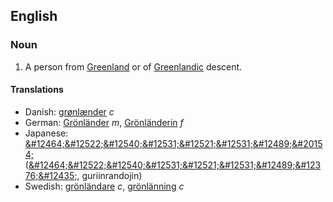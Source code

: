 ==English==
===Noun===
#A person from [[Greenland]] or of [[Greenlandic]] descent.

====Translations====
*Danish: [[grønlænder]] ''c''
*German: [[Grönländer]] ''m'', [[Grönländerin]] ''f''
*Japanese: [[&#12464;&#12522;&#12540;&#12531;&#12521;&#12531;&#12489;&#20154;]] ([[&#12464;&#12522;&#12540;&#12531;&#12521;&#12531;&#12489;&#12376;&#12435;]], guriinrandojin)
*Swedish: [[grönländare]] ''c'', [[grönlänning]] ''c''